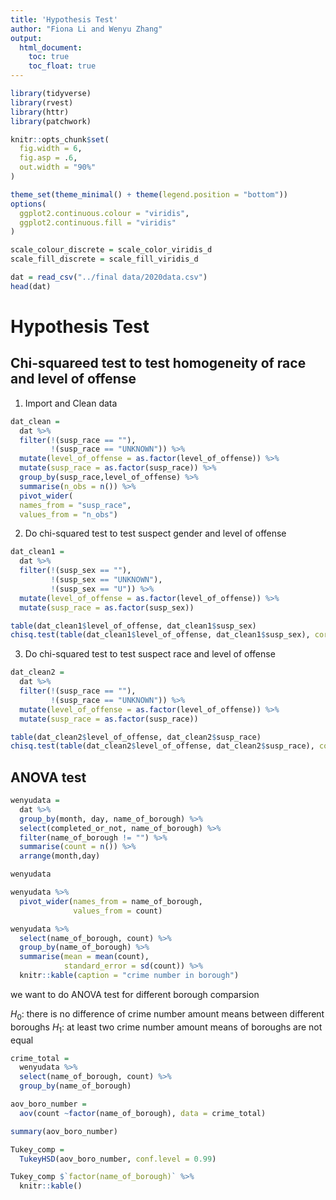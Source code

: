 ```yaml
---
title: 'Hypothesis Test'
author: "Fiona Li and Wenyu Zhang"
output: 
  html_document:
    toc: true
    toc_float: true
---
```

```r
library(tidyverse)
library(rvest)
library(httr)
library(patchwork)

knitr::opts_chunk$set(
  fig.width = 6,
  fig.asp = .6,
  out.width = "90%"
)

theme_set(theme_minimal() + theme(legend.position = "bottom"))
options(
  ggplot2.continuous.colour = "viridis",
  ggplot2.continuous.fill = "viridis"
)

scale_colour_discrete = scale_color_viridis_d
scale_fill_discrete = scale_fill_viridis_d
```

```r
dat = read_csv("../final data/2020data.csv")
head(dat)
```

# Hypothesis Test

## Chi-squareed test to test homogeneity of race and level of offense

1. Import and Clean data

```r
dat_clean =
  dat %>%
  filter(!(susp_race == ""),
         !(susp_race == "UNKNOWN")) %>%
  mutate(level_of_offense = as.factor(level_of_offense)) %>%
  mutate(susp_race = as.factor(susp_race)) %>%
  group_by(susp_race,level_of_offense) %>%
  summarise(n_obs = n()) %>%
  pivot_wider(
  names_from = "susp_race", 
  values_from = "n_obs")
```

2. Do chi-squared test to test suspect gender and level of offense

```r
dat_clean1 =
  dat %>%
  filter(!(susp_sex == ""),
         !(susp_sex == "UNKNOWN"),
         !(susp_sex == "U")) %>%
  mutate(level_of_offense = as.factor(level_of_offense)) %>%
  mutate(susp_race = as.factor(susp_sex))

table(dat_clean1$level_of_offense, dat_clean1$susp_sex)
chisq.test(table(dat_clean1$level_of_offense, dat_clean1$susp_sex), correct = F)
```

3. Do chi-squared test to test suspect race and level of offense

```r
dat_clean2 =
  dat %>%
  filter(!(susp_race == ""),
         !(susp_race == "UNKNOWN")) %>%
  mutate(level_of_offense = as.factor(level_of_offense)) %>%
  mutate(susp_race = as.factor(susp_race))

table(dat_clean2$level_of_offense, dat_clean2$susp_race)
chisq.test(table(dat_clean2$level_of_offense, dat_clean2$susp_race), correct = F)
```

## ANOVA test

```r
wenyudata = 
  dat %>% 
  group_by(month, day, name_of_borough) %>% 
  select(completed_or_not, name_of_borough) %>% 
  filter(name_of_borough != "") %>% 
  summarise(count = n()) %>% 
  arrange(month,day) 

wenyudata
```

```r
wenyudata %>% 
  pivot_wider(names_from = name_of_borough,
              values_from = count) 
```

```r
wenyudata %>% 
  select(name_of_borough, count) %>% 
  group_by(name_of_borough) %>% 
  summarise(mean = mean(count),
            standard_error = sd(count)) %>% 
  knitr::kable(caption = "crime number in borough")
```

we want to do ANOVA test for different borough comparsion

$H_0$: there is no difference of crime number amount means between different boroughs
$H_1$: at least two crime number amount means of boroughs are not equal

```r
crime_total = 
  wenyudata %>% 
  select(name_of_borough, count) %>% 
  group_by(name_of_borough)
```

```r
aov_boro_number = 
  aov(count ~factor(name_of_borough), data = crime_total)

summary(aov_boro_number)
```

```r
Tukey_comp =
  TukeyHSD(aov_boro_number, conf.level = 0.99)

Tukey_comp $`factor(name_of_borough)` %>% 
  knitr::kable()
```

